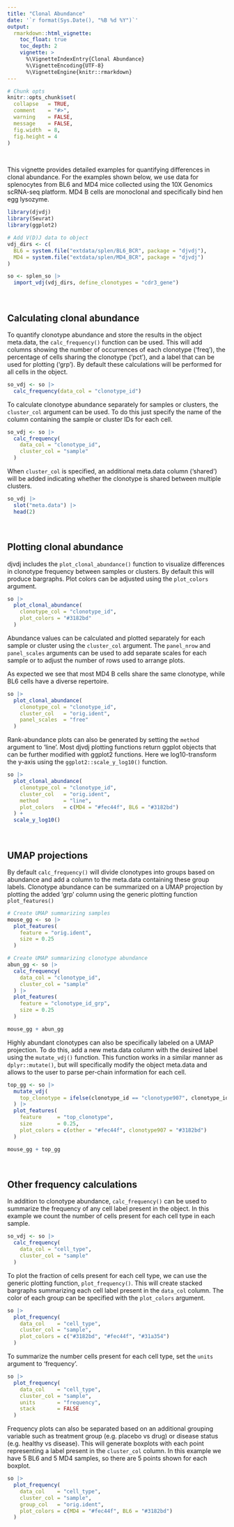 ```yaml
---
title: "Clonal Abundance"
date: '`r format(Sys.Date(), "%B %d %Y")`'
output:
  rmarkdown::html_vignette:
    toc_float: true
    toc_depth: 2
    vignette: >
      %\VignetteIndexEntry{Clonal Abundance}
      %\VignetteEncoding{UTF-8}
      %\VignetteEngine{knitr::rmarkdown}
---
```


```r
# Chunk opts
knitr::opts_chunk$set(
  collapse   = TRUE,
  comment    = "#>",
  warning    = FALSE,
  message    = FALSE,
  fig.width  = 8,
  fig.height = 4
)
```

<br>

This vignette provides detailed examples for quantifying differences in clonal abundance. For the examples shown below, we use data for splenocytes from BL6 and MD4 mice collected using the 10X Genomics scRNA-seq platform. MD4 B cells are monoclonal and specifically bind hen egg lysozyme.

```r
library(djvdj)
library(Seurat)
library(ggplot2)

# Add V(D)J data to object
vdj_dirs <- c(
  BL6 = system.file("extdata/splen/BL6_BCR", package = "djvdj"),
  MD4 = system.file("extdata/splen/MD4_BCR", package = "djvdj")
)

so <- splen_so |>
  import_vdj(vdj_dirs, define_clonotypes = "cdr3_gene")
```

<br>

## Calculating clonal abundance

To quantify clonotype abundance and store the results in the object meta.data, the `calc_frequency()` function can be used. This will add columns showing the number of occurrences of each clonotype ('freq'), the percentage of cells sharing the clonotype ('pct'), and a label that can be used for plotting ('grp'). By default these calculations will be performed for all cells in the object.

```r
so_vdj <- so |>
  calc_frequency(data_col = "clonotype_id")
```

To calculate clonotype abundance separately for samples or clusters, the `cluster_col` argument can be used. To do this just specify the name of the column containing the sample or cluster IDs for each cell.

```r
so_vdj <- so |>
  calc_frequency(
    data_col = "clonotype_id",
    cluster_col = "sample"
  )
```

When `cluster_col` is specified, an additional meta.data column ('shared') will be added indicating whether the clonotype is shared between multiple clusters.

```r
so_vdj |>
  slot("meta.data") |>
  head(2)
```

<br>

## Plotting clonal abundance

djvdj includes the `plot_clonal_abundance()` function to visualize differences in clonotype frequency between samples or clusters. By default this will produce bargraphs. Plot colors can be adjusted using the `plot_colors` argument.

```r
so |>
  plot_clonal_abundance(
    clonotype_col = "clonotype_id",
    plot_colors = "#3182bd"
  )
```

Abundance values can be calculated and plotted separately for each sample or cluster using the `cluster_col` argument. The `panel_nrow` and `panel_scales` arguments can be used to add separate scales for each sample or to adjust the number of rows used to arrange plots.

As expected we see that most MD4 B cells share the same clonotype, while BL6 cells have a diverse repertoire.

```r
so |>
  plot_clonal_abundance(
    clonotype_col = "clonotype_id",
    cluster_col   = "orig.ident",
    panel_scales  = "free"
  )
```

Rank-abundance plots can also be generated by setting the `method` argument to 'line'. Most djvdj plotting functions return ggplot objects that can be further modified with ggplot2 functions. Here we log10-transform the y-axis using the `ggplot2::scale_y_log10()` function.

```r
so |>
  plot_clonal_abundance(
    clonotype_col = "clonotype_id",
    cluster_col   = "orig.ident",
    method        = "line",
    plot_colors   = c(MD4 = "#fec44f", BL6 = "#3182bd")
  ) +
  scale_y_log10()
```

<br>

## UMAP projections

By default `calc_frequency()` will divide clonotypes into groups based on abundance and add a column to the meta.data containing these group labels. Clonotype abundance can be summarized on a UMAP projection by plotting the added 'grp' column using the generic plotting function `plot_features()`

```r
# Create UMAP summarizing samples
mouse_gg <- so |>
  plot_features(
    feature = "orig.ident",
    size = 0.25
  )

# Create UMAP summarizing clonotype abundance
abun_gg <- so |>
  calc_frequency(
    data_col = "clonotype_id",
    cluster_col = "sample"
  ) |>
  plot_features(
    feature = "clonotype_id_grp",
    size = 0.25
  )

mouse_gg + abun_gg
```

Highly abundant clonotypes can also be specifically labeled on a UMAP projection. To do this, add a new meta.data column with the desired label using the `mutate_vdj()` function. This function works in a similar manner as `dplyr::mutate()`, but will specifically modify the object meta.data and allows to the user to parse per-chain information for each cell.

```r
top_gg <- so |>
  mutate_vdj(
    top_clonotype = ifelse(clonotype_id == "clonotype907", clonotype_id, "other")
  ) |>
  plot_features(
    feature     = "top_clonotype",
    size        = 0.25,
    plot_colors = c(other = "#fec44f", clonotype907 = "#3182bd")
  )

mouse_gg + top_gg
```

<br>

## Other frequency calculations

In addition to clonotype abundance, `calc_frequency()` can be used to summarize the frequency of any cell label present in the object. In this example we count the number of cells present for each cell type in each sample.

```r
so_vdj <- so |>
  calc_frequency(
    data_col = "cell_type",
    cluster_col = "sample"
  )
```

To plot the fraction of cells present for each cell type, we can use the generic plotting function, `plot_frequency()`. This will create stacked bargraphs summarizing each cell label present in the `data_col` column. The color of each group can be specified with the `plot_colors` argument.

```r
so |>
  plot_frequency(
    data_col    = "cell_type",
    cluster_col = "sample",
    plot_colors = c("#3182bd", "#fec44f", "#31a354")
  )
```

To summarize the number cells present for each cell type, set the `units` argument to 'frequency'.

```r
so |>
  plot_frequency(
    data_col    = "cell_type",
    cluster_col = "sample",
    units       = "frequency",
    stack       = FALSE
  )
```

Frequency plots can also be separated based on an additional grouping variable such as treatment group (e.g. placebo vs drug) or disease status (e.g. healthy vs disease). This will generate boxplots with each point representing a label present in the `cluster_col` column. In this example we have 5 BL6 and 5 MD4 samples, so there are 5 points shown for each boxplot.

```r
so |>
  plot_frequency(
    data_col    = "cell_type",
    cluster_col = "sample",
    group_col   = "orig.ident",
    plot_colors = c(MD4 = "#fec44f", BL6 = "#3182bd")
  )
```
